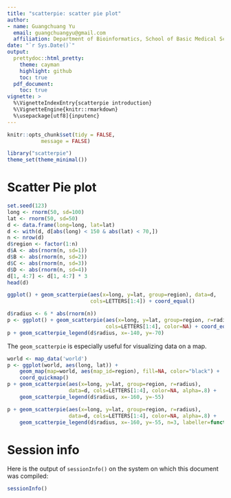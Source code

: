 ---
title: "scatterpie: scatter pie plot"
author: 
- name: Guangchuang Yu
  email: guangchuangyu@gmail.com
  affiliation: Department of Bioinformatics, School of Basic Medical Sciences, Southern Medical University
date: "`r Sys.Date()`"
output:
  prettydoc::html_pretty:
    theme: cayman
    highlight: github
    toc: true
  pdf_document:
    toc: true
vignette: >
  %\VignetteIndexEntry{scatterpie introduction}
  %\VignetteEngine{knitr::rmarkdown}
  %\usepackage[utf8]{inputenc}
---

```{r style, echo=FALSE, results="asis", message=FALSE}
knitr::opts_chunk$set(tidy = FALSE,
		   message = FALSE)
```


```{r echo=FALSE, results="hide", message=FALSE}
library("scatterpie")
theme_set(theme_minimal())
```

# Scatter Pie plot

```{r}
set.seed(123)
long <- rnorm(50, sd=100)
lat <- rnorm(50, sd=50)
d <- data.frame(long=long, lat=lat)
d <- with(d, d[abs(long) < 150 & abs(lat) < 70,])
n <- nrow(d)
d$region <- factor(1:n)
d$A <- abs(rnorm(n, sd=1))
d$B <- abs(rnorm(n, sd=2))
d$C <- abs(rnorm(n, sd=3))
d$D <- abs(rnorm(n, sd=4))
d[1, 4:7] <- d[1, 4:7] * 3
head(d)
```


```{r fig.width=10}
ggplot() + geom_scatterpie(aes(x=long, y=lat, group=region), data=d,
                           cols=LETTERS[1:4]) + coord_equal()
```

```{r fig.width=10}
d$radius <- 6 * abs(rnorm(n))
p <- ggplot() + geom_scatterpie(aes(x=long, y=lat, group=region, r=radius), data=d,
                                cols=LETTERS[1:4], color=NA) + coord_equal()
p + geom_scatterpie_legend(d$radius, x=-140, y=-70)
```


The `geom_scatterpie` is especially useful for visualizing data on a
map.

```{r fig.width=10}
world <- map_data('world')
p <- ggplot(world, aes(long, lat)) +
    geom_map(map=world, aes(map_id=region), fill=NA, color="black") +
    coord_quickmap()
p + geom_scatterpie(aes(x=long, y=lat, group=region, r=radius),
                    data=d, cols=LETTERS[1:4], color=NA, alpha=.8) +
    geom_scatterpie_legend(d$radius, x=-160, y=-55)

p + geom_scatterpie(aes(x=long, y=lat, group=region, r=radius),
                    data=d, cols=LETTERS[1:4], color=NA, alpha=.8) +
    geom_scatterpie_legend(d$radius, x=-160, y=-55, n=3, labeller=function(x) 1000*x^2)
```




# Session info

Here is the output of `sessionInfo()` on the system on which this document was compiled:
```{r echo=FALSE}
sessionInfo()
```

